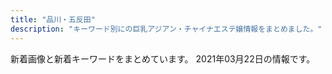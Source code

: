 ```yaml
---
title: "品川・五反田"
description: "キーワード別にの巨乳アジアン・チャイナエステ嬢情報をまとめました。"
---
```


新着画像と新着キーワードをまとめています。
2021年03月22日の情報です。

<DmmAffiliateIns />
<KeywordTable
  shops={
    [
    {
        "keywords": {},
        "url": "https://i-house.aoaoeo.com/",
        "name": "\u7652\u3057\u30cf\u30a6\u30b9",
        "station": "JR\u4e94\u53cd\u7530\u99c5\u897f\u53e3",
        "img_links": []
    },
    {
        "img_links": [
            "https://tsukiwa.info/img/pickupGirl.png",
            "https://tsukiwa.info/img/staff_top/20201219_1.jpg",
            "https://tsukiwa.info/img/staff/koko3.jpg",
            "https://tsukiwa.info/img/staff/mimi20202.jpg",
            "https://tsukiwa.info/img/staff/sara241.jpg",
            "https://tsukiwa.info/img/top_map.jpg",
            "https://tsukiwa.info/img/staff/yuna01.jpg",
            "https://tsukiwa.info/img/staff/yuri001.jpg",
            "https://tsukiwa.info/img/bar_staff.png",
            "https://tsukiwa.info/img/staff_top/20201219_2.jpg",
            "https://tsukiwa.info/img/staff/mimi01.jpg",
            "https://tsukiwa.info/img/staff/aya2101.jpg",
            "https://tsukiwa.info/img/news1.png",
            "https://tsukiwa.info/img/staff/5B1348C8-81C8-4A36-8AF4-201F525E98EC.jpeg",
            "https://tsukiwa.info/img/staff/sara242.jpg",
            "https://tsukiwa.info/img/staff/no_image.jpg",
            "https://tsukiwa.info/img/staff/75307587-4A46-4F15-A25F-82452D8FC90A.jpeg",
            "https://tsukiwa.info/img/event/camp03.jpg",
            "https://tsukiwa.info/img/staff/sara243.jpg",
            "https://www.a-side.com/ad/koko/include/banner/koko_200x40.png",
            "https://tsukiwa.info/img/staff/1B18DB0C-4C76-4A8F-972F-C1207E0FEBD1.jpeg",
            "https://tsukiwa.info/img/bar_profile.png",
            "https://tsukiwa.info/img/staff/rumi02.jpg",
            "https://tsukiwa.info/img/staff/mimi202012.jpg",
            "https://tsukiwa.info/img/news3.png",
            "https://tsukiwa.info/img/akusesu-top0.jpg",
            "https://tsukiwa.info/img/staff/ruru1.jpg",
            "https://tsukiwa.info/img/staff/rumi04.jpg",
            "https://tsukiwa.info/img/QRcode.png",
            "https://tsukiwa.info/img/bar_gallery.png",
            "https://tsukiwa.info/img/event/20210128.png",
            "https://tsukiwa.info/img/staff/sara244.jpg"
        ],
        "station": "JR\u4e94\u53cd\u7530\u99c5\u897f\u53e3",
        "keywords": {},
        "url": "https://tsukiwa.info/",
        "name": "\u6708\u306e\u548c"
    },
    {
        "station": "JR\u4e94\u53cd\u7530\u99c5\u897f\u53e3",
        "url": "http://es-mirei.com/",
        "name": "\u7f8e\u4f36",
        "img_links": [
            "http://es-mirei.com/staffPhoto/s20180613122502.jpg",
            "http://es-mirei.com/staffPhoto/b20180209180323.jpg",
            "http://es-mirei.com/staffPhoto/b20180613122502.jpg",
            "http://es-mirei.com/staffPhoto/s20170911152129.jpg",
            "http://es-mirei.com/images/store/05.jpg",
            "http://es-mirei.com/staffPhoto/s20170728165256.jpg",
            "http://es-mirei.com/images/store/03.jpg",
            "http://es-mirei.com/staffPhoto/b20170911152129.jpg",
            "http://es-mirei.com/images/returnStaffBtn.png",
            "http://es-mirei.com/staffPhoto/s20170911152114.jpg",
            "http://es-mirei.com/images/store/01.jpg",
            "http://es-mirei.com/images/noImg.jpg",
            "http://es-mirei.com/images/s3Slider1Images/02.jpg",
            "http://es-mirei.com/images/s3Slider1Images/01.jpg",
            "http://es-mirei.com/images/store/02.jpg",
            "http://es-mirei.com/staffPhoto/b20170911152114.jpg",
            "http://es-mirei.com/staffPhoto/b20170908125528.jpg",
            "http://es-mirei.com/staffPhoto/b20170728165536.jpg",
            "http://es-mirei.com/images/store/04.jpg",
            "http://es-mirei.com/images/s3Slider1Images/03.jpg",
            "http://es-mirei.com/staffPhoto/b20170728165256.jpg",
            "http://es-mirei.com/images/store/06.jpg",
            "http://es-mirei.com/staffPhoto/s20170728165302.jpg",
            "http://es-mirei.com/staffPhoto/s20180209180323.jpg",
            "http://es-mirei.com/staffPhoto/s20170908125528.jpg",
            "http://es-mirei.com/staffPhoto/s20170728165536.jpg",
            "http://es-mirei.com/staffPhoto/b20170728165302.jpg"
        ],
        "keywords": {
            "E": 8,
            "86": 2,
            "88": 2,
            "85": 2,
            "87": 4
        }
    },
    {
        "name": "\u7d2b\u306e\u8776",
        "img_links": [
            "http://p-fly.work/staff/koko.jpg",
            "http://p-fly.work/images/int1.jpg",
            "http://p-fly.work/img/sara1.jpg",
            "http://p-fly.work/images/7.jpg",
            "http://p-fly.work/images/line.png",
            "http://p-fly.work/staff/yuki.jpg",
            "http://p-fly.work/images/head.png",
            "http://p-fly.work/images/staff_t.png",
            "http://p-fly.work/images/interior_t.png",
            "http://p-fly.work/img/koko1.jpg",
            "http://p-fly.work/images/b3.jpg",
            "http://p-fly.work/staff/mai.jpg",
            "http://p-fly.work/images/mobile.jpg",
            "http://p-fly.work/staff/yuyu.jpg",
            "http://p-fly.work/images/tr.jpg",
            "http://p-fly.work/images/sys2.jpg",
            "http://p-fly.work/images/b1.jpg",
            "http://p-fly.work/images/sys3.jpg",
            "http://p-fly.work/images/sys1.jpg",
            "http://p-fly.work/images/12.jpg",
            "http://p-fly.work/images/news.jpg",
            "http://p-fly.work/img/mai1.jpg",
            "http://p-fly.work/images/ac1.jpg",
            "http://p-fly.work/img/yuyu1.jpg",
            "http://p-fly.work/staff/sara.jpg",
            "http://p-fly.work/images/1.jpg",
            "http://p-fly.work/images/int2.png",
            "http://p-fly.work/images/b2.jpg",
            "http://p-fly.work/images/10.jpg",
            "http://p-fly.work/images/sys4.png"
        ],
        "url": "http://p-fly.work/",
        "keywords": {},
        "station": "JR\u4e94\u53cd\u7530\u99c5\u897f\u53e3"
    },
    {
        "name": "\u30e9\u30ad\u30e5\u30a2",
        "url": "http://lacure.link/",
        "station": "\u6238\u8d8a\u9280\u5ea7\u99c5",
        "img_links": [
            "http://lacure.link/images/yuki.jpg",
            "http://lacure.link/images/g5.jpg",
            "http://lacure.link/images/g0.jpg",
            "http://lacure.link/images/g2.jpg",
            "http://lacure.link/images/r2.jpg",
            "http://lacure.link/images/face.png",
            "http://lacure.link/images/gb01.png",
            "http://lacure.link/images/news.png",
            "http://lacure.link/images/zi.png",
            "http://lacure.link/images/g6.jpg",
            "http://lacure.link/images/s1.jpg",
            "http://lacure.link/images/r5.jpg",
            "http://lacure.link/images/left3.png",
            "http://lacure.link/images/kiki.jpg",
            "http://lacure.link/images/top2.jpg",
            "http://lacure.link/images/sayuri.jpg",
            "http://lacure.link/images/s_staff.png",
            "http://lacure.link/images/asali.jpg",
            "http://lacure.link/images/g1.jpg",
            "http://lacure.link/images/r1.jpg",
            "http://lacure.link/images/kol.jpg",
            "http://lacure.link/images/r3.jpg",
            "http://lacure.link/images/r4.jpg",
            "http://lacure.link/images/r6.jpg",
            "http://lacure.link/images/g3.jpg"
        ],
        "keywords": {}
    },
    {
        "station": "JR\u4e94\u53cd\u7530\u99c5\u897f\u53e3",
        "url": "http://gotanda.pepper.jp/",
        "keywords": {},
        "img_links": [
            "http://gotanda.pepper.jp/20151109231038834554.jpg",
            "http://gotanda.pepper.jp/gotanda001.jpg",
            "http://gotanda.pepper.jp/m049.png",
            "http://gotanda.pepper.jp/1-01.png",
            "http://gotanda.pepper.jp/m02272.jpg",
            "http://gotanda.pepper.jp/m048.png",
            "http://gotanda.pepper.jp/m173.jpg"
        ],
        "name": "\u4e94\u53cd\u7530\u30e1\u30c7\u30a3\u30ab\u30eb\u30a8\u30f3"
    },
    {
        "img_links": [
            "http://hi-msg.com/tonpoh/images/ll.png",
            "http://hi-msg.com/tonpoh/images/p-5.jpg",
            "http://hi-msg.com/tonpoh/images/fla-1.png",
            "http://hi-msg.com/tonpoh/images/p-9.jpg",
            "http://hi-msg.com/tonpoh/images/s1.png",
            "http://hi-msg.com/tonpoh/images/p-7-1.jpg",
            "http://hi-msg.com/tonpoh/images/s4.jpg",
            "http://hi-msg.com/tonpoh/images/fla-3.png",
            "http://hi-msg.com/tonpoh/images/p-14-1.jpg",
            "http://hi-msg.com/tonpoh/images/p-10.jpg",
            "http://hi-msg.com/tonpoh/images/s5.png",
            "http://hi-msg.com/tonpoh/images/p-13.jpg",
            "http://hi-msg.com/tonpoh/images/p-8.jpg",
            "http://hi-msg.com/tonpoh/images/p-6.jpg",
            "http://hi-msg.com/tonpoh/images/p-1.jpg",
            "http://hi-msg.com/tonpoh/images/p-0.jpg",
            "http://hi-msg.com/tonpoh/images/no.png",
            "http://hi-msg.com/tonpoh/images/s6.png",
            "http://hi-msg.com/tonpoh/images/p-12-1.jpg",
            "http://hi-msg.com/tonpoh/images/p-10-1.jpg",
            "http://hi-msg.com/tonpoh/images/fla.png",
            "http://hi-msg.com/tonpoh/images/p-11-1.jpg",
            "http://hi-msg.com/tonpoh/images/p-14.jpg",
            "http://hi-msg.com/tonpoh/images/l.png",
            "http://hi-msg.com/tonpoh/images/p-13-1.jpg",
            "http://hi-msg.com/tonpoh/images/p-7.jpg",
            "http://hi-msg.com/tonpoh/images/p-12.jpg",
            "http://hi-msg.com/tonpoh/images/p-6-1.jpg",
            "http://hi-msg.com/tonpoh/images/p-9-1.jpg",
            "http://hi-msg.com/tonpoh/images/tit-staff.png",
            "http://hi-msg.com/tonpoh/images/p-4.jpg",
            "http://hi-msg.com/tonpoh/images/tit-sys.png",
            "http://hi-msg.com/tonpoh/images/line.png",
            "http://hi-msg.com/tonpoh/images/s8.png",
            "http://hi-msg.com/tonpoh/images/p-8-1.jpg",
            "http://hi-msg.com/tonpoh/images/s9.png",
            "http://hi-msg.com/tonpoh/images/p-2.jpg",
            "http://hi-msg.com/tonpoh/images/botton.png",
            "http://hi-msg.com/tonpoh/images/p-11.jpg"
        ],
        "name": "\u30c8\u30f3\u30dd\u30fc",
        "url": "http://hi-msg.com/tonpoh/",
        "keywords": {},
        "station": "JR\u4e94\u53cd\u7530\u99c5\u897f\u53e3"
    },
    {
        "name": "\u82b1\u8863",
        "station": "JR\u4e94\u53cd\u7530\u99c5",
        "img_links": [
            "http://hanagoromo.work/mio.jpg",
            "http://hanagoromo.work/interior_t.jpg",
            "http://hanagoromo.work/mio1.jpg",
            "http://hanagoromo.work/rina2.jpeg",
            "http://hanagoromo.work/int2.jpg",
            "http://hanagoromo.work/nana.jpg",
            "http://hanagoromo.work/yumi.jpg",
            "http://hanagoromo.work/tina2.jpg",
            "http://hanagoromo.work/ta.png",
            "http://hanagoromo.work/6.jpg",
            "http://hanagoromo.work/yumi1.jpg",
            "http://hanagoromo.work/nana1.jpg",
            "http://hanagoromo.work/interior1.jpg",
            "http://hanagoromo.work/4.jpg",
            "http://hanagoromo.work/3.jpg",
            "http://hanagoromo.work/yuna1.jpg",
            "http://hanagoromo.work/112.jpg",
            "http://hanagoromo.work/1.jpg",
            "http://hanagoromo.work/b1.jpg",
            "http://hanagoromo.work/ai2.jpg",
            "http://hanagoromo.work/hitomi2.jpg",
            "http://hanagoromo.work/sys.jpg",
            "http://hanagoromo.work/yuki.jpg",
            "http://hanagoromo.work/yuyu.jpg",
            "http://hanagoromo.work/b2.jpg",
            "http://hanagoromo.work/eri.jpg",
            "http://hanagoromo.work/rie1.jpg",
            "http://hanagoromo.work/hitomi.jpg",
            "http://hanagoromo.work/miyuki.jpg",
            "http://hanagoromo.work/b3.jpg",
            "http://hanagoromo.work/sayaka.jpg",
            "http://hanagoromo.work/2.jpg",
            "http://hanagoromo.work/rina1.jpeg",
            "http://hanagoromo.work/yuna2.jpg",
            "http://hanagoromo.work/tina.jpg",
            "http://hanagoromo.work/hitomi1.jpg",
            "http://hanagoromo.work/mio2.jpg",
            "http://hanagoromo.work/staff_t.jpg",
            "http://hanagoromo.work/main_top.jpg",
            "http://hanagoromo.work/mens-esthe1.png",
            "http://hanagoromo.work/ai3.jpg",
            "http://hanagoromo.work/head.jpg",
            "http://hanagoromo.work/s1.png",
            "http://hanagoromo.work/miyuki1.jpg",
            "http://hanagoromo.work/nana2.jpg"
        ],
        "url": "http://hanagoromo.work/",
        "keywords": {}
    },
    {
        "url": "http://www.relax-fuyou.info/",
        "keywords": {
            "E": 5,
            "87": 2,
            "D": 5,
            "88": 3,
            "84": 5,
            "90": 2,
            "G": 1,
            "C": 3,
            "86": 2
        },
        "name": "\u8299\u84c9\uff5e\u30d5\u30e8\u30a6\uff5e",
        "img_links": [
            "http://www.relax-fuyou.info/img/st110.jpg",
            "http://www.relax-fuyou.info/i/img/r2.jpg",
            "http://www.relax-fuyou.info/i/img/r1.jpg",
            "http://www.relax-fuyou.info/i/img/st140.jpg",
            "http://www.relax-fuyou.info/img/st140.jpg",
            "http://www.relax-fuyou.info/img/st191.jpg",
            "http://www.relax-fuyou.info/i/img/st42.jpg",
            "http://www.relax-fuyou.info/i/img/st17.jpg",
            "http://www.relax-fuyou.info/img/st17.jpg",
            "http://www.relax-fuyou.info/img/sta1.jpg",
            "http://www.relax-fuyou.info/img/st10.jpg",
            "http://www.relax-fuyou.info/i/img/sta20.jpg",
            "http://www.relax-fuyou.info/img/st160.jpg",
            "http://www.relax-fuyou.info/img/top.jpg",
            "http://www.relax-fuyou.info/img/st72.jpg",
            "http://www.relax-fuyou.info/img/st201.jpg",
            "http://www.relax-fuyou.info/i/img/st160.jpg",
            "http://www.relax-fuyou.info/i/img/st8.jpg",
            "http://www.relax-fuyou.info/img/st41.jpg",
            "http://www.relax-fuyou.info/img/st5.jpg",
            "http://www.relax-fuyou.info/img/sta20.jpg",
            "http://www.relax-fuyou.info/i/img/st11.jpg",
            "http://www.relax-fuyou.info/img/st11.jpg",
            "http://www.relax-fuyou.info/i/img/st110.jpg",
            "http://www.relax-fuyou.info/img/st7.jpg",
            "http://www.relax-fuyou.info/img/st42.jpg",
            "http://www.relax-fuyou.info/img/r9.jpg",
            "http://www.relax-fuyou.info/img/sta18.jpg",
            "http://www.relax-fuyou.info/img/sta17.jpg",
            "http://www.relax-fuyou.info/i/img/st10.jpg",
            "http://www.relax-fuyou.info/i/img/st181.jpg",
            "http://www.relax-fuyou.info/img/sta19.jpg",
            "http://www.relax-fuyou.info/i/img/st9.jpg",
            "http://www.relax-fuyou.info/img/st141.jpg",
            "http://www.relax-fuyou.info/img/sta5.jpg",
            "http://www.relax-fuyou.info/i/img/top.jpg",
            "http://www.relax-fuyou.info/i/img/st5.jpg",
            "http://www.relax-fuyou.info/img/st171.jpg",
            "http://www.relax-fuyou.info/i/img/r3.jpg",
            "http://www.relax-fuyou.info/i/img/st191.jpg",
            "http://www.relax-fuyou.info/img/sta15.jpg",
            "http://www.relax-fuyou.info/img/sta8.jpg",
            "http://www.relax-fuyou.info/img/st150.jpg",
            "http://www.relax-fuyou.info/img/st161.jpg",
            "http://www.relax-fuyou.info/img/st71.jpg",
            "http://www.relax-fuyou.info/i/img/st201.jpg",
            "http://www.relax-fuyou.info/img/st181.jpg",
            "http://www.relax-fuyou.info/img/st8.jpg",
            "http://www.relax-fuyou.info/img/sta16.jpg",
            "http://www.relax-fuyou.info/img/st1.jpg"
        ],
        "station": "JR\u4e94\u53cd\u7530\u99c5\u6771\u53e3"
    },
    {
        "station": "JR\u4e94\u53cd\u7530\u99c5\u897f\u53e3",
        "keywords": {},
        "img_links": [
            "http://www.relax-cs.com/ncss/nav/nav-001.jpg",
            "http://www.relax-cs.com/ncss/top03.jpg",
            "http://www.relax-cs.com/ncss/nav/nav-005.jpg",
            "http://www.relax-cs.com/ncss/top001.jpg",
            "http://www.relax-cs.com/ncss/nav/nav-003.jpg",
            "http://www.relax-cs.com/ncss/top02-left.jpg",
            "http://www.relax-cs.com/ncss/nav/nav-002.jpg",
            "http://www.relax-cs.com/ncss/nav/nav-004.jpg",
            "http://www.relax-cs.com/ncss/nav/nav-006.jpg",
            "http://www.relax-cs.com/ncss/staff02.jpg",
            "http://www.relax-cs.com/ncss/staff01.jpg",
            "http://www.relax-cs.com/ncss/tel.png"
        ],
        "name": "\u30ea\u30e9\u30af\u30bc\u30fc\u30b7\u30e7\u30f3\u862d",
        "url": "http://www.relax-cs.com/"
    },
    {
        "station": "JR\u4e94\u53cd\u7530\u99c5\u897f\u53e3",
        "url": "http://www.es-yuduki.com/",
        "keywords": {
            "C": 13
        },
        "name": "\u30de\u30c3\u30b5\u30fc\u30b8\u306e\u5915\u6708",
        "img_links": [
            "http://www.es-yuduki.com/css/progress05.jpg",
            "http://www.es-yuduki.com/css/nav/nav-002.jpg",
            "http://www.es-yuduki.com/css/nav/nav-0003.jpg",
            "http://www.es-yuduki.com/css/nav/change-007.jpg",
            "http://www.es-yuduki.com/css/nav/nav-007.jpg",
            "http://www.es-yuduki.com/css/staff02.jpg",
            "http://www.es-yuduki.com/css/progress01.jpg",
            "http://www.es-yuduki.com/css/progress03.jpg",
            "http://www.es-yuduki.com/css/progress02.jpg",
            "http://www.es-yuduki.com/css/nav/change-006.jpg",
            "http://www.es-yuduki.com/css/nav/change-004.jpg",
            "http://www.es-yuduki.com/css/progress08.jpg",
            "http://www.es-yuduki.com/css/nav/nav-004.jpg",
            "http://www.es-yuduki.com/css/head.jpg",
            "http://www.es-yuduki.com/css/nav/change-002.jpg",
            "http://www.es-yuduki.com/css/nav/change-005.jpg",
            "http://www.es-yuduki.com/css/staff01.jpg",
            "http://www.es-yuduki.com/css/nav/change-0003.jpg",
            "http://www.es-yuduki.com/css/staff03-b.jpg",
            "http://www.es-yuduki.com/css/nav/nav-006.jpg",
            "http://www.es-yuduki.com/css/nav/change-001.jpg",
            "http://www.es-yuduki.com/css/nav/nav-005.jpg",
            "http://www.es-yuduki.com/css/progress06.jpg",
            "http://www.es-yuduki.com/css/kanban.jpg",
            "http://www.es-yuduki.com/css/staff03.jpg",
            "http://www.es-yuduki.com/css/progress07.jpg",
            "http://www.es-yuduki.com/css/staff00.jpg",
            "http://www.es-yuduki.com/css/coupon003.jpg",
            "http://www.es-yuduki.com/css/progress04.jpg",
            "http://www.es-yuduki.com/css/main-top05.png",
            "http://www.es-yuduki.com/css/staff01-b.jpg",
            "http://www.es-yuduki.com/css/staff02-b.jpg",
            "http://www.es-yuduki.com/css/nav/nav-001.jpg"
        ]
    },
    {
        "name": "\u3072\u307e\u308f\u308a",
        "keywords": {
            "C": 8
        },
        "station": "JR\u4e94\u53cd\u7530\u99c5\u6771\u53e3",
        "url": "http://www.kenkou-house.info/",
        "img_links": [
            "http://www.kenkou-house.info/img/m7.png",
            "http://www.kenkou-house.info/img/s61.jpg",
            "http://www.kenkou-house.info/img/s1.jpg",
            "http://www.kenkou-house.info/img/s.png",
            "http://www.kenkou-house.info/img/bottmo-ritght.png",
            "http://www.kenkou-house.info/img/s15.jpg",
            "http://www.kenkou-house.info/img/s4.jpg",
            "http://www.kenkou-house.info/img/m5.png",
            "http://www.kenkou-house.info/img/s21.jpg",
            "http://www.kenkou-house.info/img/s7.jpg",
            "http://www.kenkou-house.info/img/door.png",
            "http://www.kenkou-house.info/img/m2.png",
            "http://www.kenkou-house.info/img/s11.jpg",
            "http://www.kenkou-house.info/img/s20.jpg",
            "http://www.kenkou-house.info/img/Himawari_160_45.png",
            "http://www.kenkou-house.info/img/s17.jpg",
            "http://www.kenkou-house.info/img/Himawari_468_60.png",
            "http://www.kenkou-house.info/img/play.png",
            "http://www.kenkou-house.info/img/m8.png",
            "http://www.kenkou-house.info/img/s16.jpg",
            "http://www.kenkou-house.info/img/s13.jpg",
            "http://www.kenkou-house.info/img/m4.png",
            "http://www.kenkou-house.info/img/s22.jpg",
            "http://www.kenkou-house.info/img/s14.jpg",
            "http://www.kenkou-house.info/img/m3.png",
            "http://www.kenkou-house.info/img/body-.png",
            "http://www.kenkou-house.info/img/bottmo-left.png",
            "http://www.kenkou-house.info/img/s33.jpg",
            "http://www.kenkou-house.info/img/Himawari_88_31.png",
            "http://www.kenkou-house.info/img/s12.jpg",
            "http://www.kenkou-house.info/img/s91.jpg",
            "http://www.kenkou-house.info/img/Himawari_200_40.png",
            "http://www.kenkou-house.info/img/head.png",
            "http://www.kenkou-house.info/img/m6.png",
            "http://www.kenkou-house.info/img/m1.png"
        ]
    },
    {
        "url": "http://www.kouroku-este.com/",
        "name": "\u5eb7\u7984",
        "station": "JR\u54c1\u5ddd\u99c5\u9ad8\u8f2a\u53e3",
        "keywords": {
            "C": 15
        },
        "img_links": [
            "http://www.kouroku-este.com/img/staff/aaa/aaa1.jpg",
            "http://www.kouroku-este.com/img/staff/ccc/ccc1.jpg",
            "http://www.kouroku-este.com/img/menu/info_r.jpg",
            "http://www.kouroku-este.com/img/staff/bbb/bbb1.jpg",
            "http://www.kouroku-este.com/img/staff/fff/s-fff1.jpg",
            "http://www.kouroku-este.com/img/staff/fff/s-fff2.jpg",
            "http://www.kouroku-este.com/img/staff/aaa/aaa2.jpg",
            "http://www.kouroku-este.com/img/staff/eee/s-eee1.jpg",
            "http://www.kouroku-este.com/img/staff/ggg/ggg1.jpg",
            "http://www.kouroku-este.com/img/top/listmark1.png",
            "http://www.kouroku-este.com/img/system/service01.jpg",
            "http://www.kouroku-este.com/img/staff/ccc/ccc2.jpg",
            "http://www.kouroku-este.com/img/system/service02.jpg",
            "http://www.kouroku-este.com/img/staff/eee/s-eee2.jpg"
        ]
    },
    {
        "name": "\u30d5\u30ed\u30fc\u30e9",
        "keywords": {},
        "url": "http://f-aroma.info/",
        "img_links": [],
        "station": "JR\u54c1\u5ddd\u99c5\u9ad8\u8f2a\u53e3"
    }
]
}
/>
<DmmAffiliateScript />

